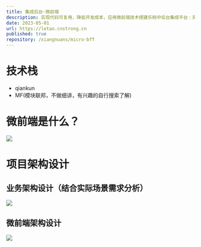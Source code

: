 ```yaml
---
title: 集成后台-微前端
description: 实现代码可复用，降低开发成本，应用微前端技术搭建乐桃中后台集成平台：实现公共业务组件复用，公共页面复用，基于现有组合搭建新的应用
date: 2023-05-01
url: https://letao.cnstrong.cn
published: true
repository: /xiangnuans/micro-bff
---
```


# 技术栈

- qiankun
- MF(模块联邦，不做细讲，有兴趣的自行搜索了解)

# 微前端是什么？

![](./micro-bff/what1.png)

# 项目架构设计

## 业务架构设计（结合实际场景需求分析）

![](./micro-bff/design.png)

## 微前端架构设计

![](./micro-bff/design1.png)
